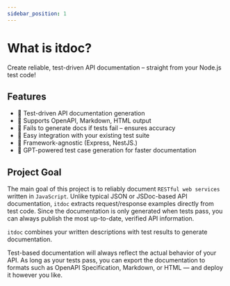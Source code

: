 ```yaml
---
sidebar_position: 1
---
```


# What is itdoc?

Create reliable, test-driven API documentation – straight from your Node.js test code!

## Features

- 🧪 Test-driven API documentation generation
- 📄 Supports OpenAPI, Markdown, HTML output
- 🚫 Fails to generate docs if tests fail – ensures accuracy
- 🔧 Easy integration with your existing test suite
- 🧩 Framework-agnostic (Express, NestJS.)
- 🤖 GPT-powered test case generation for faster documentation

## Project Goal

The main goal of this project is to reliably document `RESTful web services` written in `JavaScript`. Unlike typical JSON or JSDoc-based API documentation, `itdoc` extracts request/response examples directly from test code. Since the documentation is only generated when tests pass, you can always publish the most up-to-date, verified API information.

`itdoc` combines your written descriptions with test results to generate documentation.

Test-based documentation will always reflect the actual behavior of your API. As long as your tests pass, you can export the documentation to formats such as OpenAPI Specification, Markdown, or HTML — and deploy it however you like.

